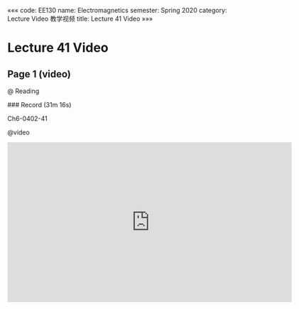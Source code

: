«««
code: EE130
name: Electromagnetics
semester: Spring 2020
category: Lecture Video 教学视频
title: Lecture 41 Video
»»»

# Lecture 41 Video

## Page 1 (video)

@ Reading

<div class="markdown-body">
### Record (31m 16s)

Ch6-0402-41
</div>

@video

<iframe src="https://sbbrisk.com/e/lfhehizgz0bg.html" frameborder=0 marginwidth=0 marginheight=0 scrolling=no width=640 height=360 allowfullscreen></iframe>
